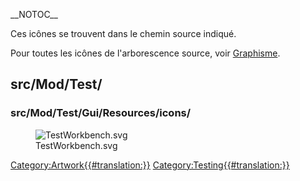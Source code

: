 __NOTOC__
<languages/>

Ces icônes se trouvent dans le chemin source indiqué. 

Pour toutes les icônes de l'arborescence source, voir [[Artwork/fr|Graphisme]].

== src/Mod/Test/ ==

=== src/Mod/Test/Gui/Resources/icons/ ===

[[File:TestWorkbench.svg]]


[[Category:Artwork{{#translation:}}]]
<noinclude>[[Category:Testing{{#translation:}}]]</noinclude> <!-- we don't want this transcluded -->